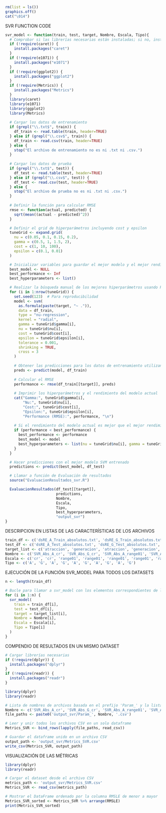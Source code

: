 

```{r}
rm(list = ls())
graphics.off()
cat("\014")
```

SVR FUNCTION CODE 
```{r}
svr_model <- function(train, test, target, Nombre, Escala, Tipo){
  # Comprobar si las librerías necesarias están instaladas; si no, instalarlas
  if (!require(caret)) {
    install.packages("caret")
  }
  if (!require(e1071)) {
    install.packages("e1071")
  }
  if (!require(ggplot2)) {
    install.packages("ggplot2")
  }
  if (!require(Metrics)) {
    install.packages("Metrics")
  }
  library(caret)
  library(e1071)
  library(ggplot2)
  library(Metrics)
  
  # Cargar los datos de entrenamiento
  if (grepl("\\.txt$", train)) {
    df_train <- read.table(train, header=TRUE)
  } else if (grepl("\\.csv$", train)) {
    df_train <- read.csv(train, header=TRUE)
  } else {
    stop("El archivo de entrenamiento no es ni .txt ni .csv.")
  }
  
  # Cargar los datos de prueba
  if (grepl("\\.txt$", test)) {
    df_test <- read.table(test, header=TRUE)
  } else if (grepl("\\.csv$", test)) {
    df_test <- read.csv(test, header=TRUE)
  } else {
    stop("El archivo de prueba no es ni .txt ni .csv.")
  }
  
  # Definir la función para calcular RMSE
  rmse <- function(actual, predicted) {
    sqrt(mean((actual - predicted)^2))
  }

  # Definir el grid de hiperparámetros incluyendo cost y epsilon
  tuneGrid <- expand.grid(
    nu = c(0.05, 0.1, 0.15, 0.2),
    gamma = c(0.5, 1, 1.5, 2),
    cost = c(1, 10, 100),
    epsilon = c(0.1, 0.01)
  )

  # Inicializar variables para guardar el mejor modelo y el mejor rendimiento
  best_model <- NULL
  best_performance <- Inf
  best_hyperparameters <- list()

  # Realizar la búsqueda manual de los mejores hiperparámetros usando RMSE
  for (i in 1:nrow(tuneGrid)) {
    set.seed(123)  # Para reproducibilidad
    model <- svm(
      as.formula(paste(target, "~ .")), 
      data = df_train, 
      type = "nu-regression", 
      kernel = "radial", 
      gamma = tuneGrid$gamma[i], 
      nu = tuneGrid$nu[i], 
      cost = tuneGrid$cost[i],
      epsilon = tuneGrid$epsilon[i],
      tolerance = 0.001, 
      shrinking = TRUE, 
      cross = 3
    )
    
    # Obtener las predicciones para los datos de entrenamiento utilizando cross-validation
    preds <- predict(model, df_train)
    
    # Calcular el RMSE
    performance <- rmse(df_train[[target]], preds)
    
    # Imprimir los hiperparámetros y el rendimiento del modelo actual
    cat("Gamma:", tuneGrid$gamma[i], 
        "Nu:", tuneGrid$nu[i], 
        "Cost:", tuneGrid$cost[i], 
        "Epsilon:", tuneGrid$epsilon[i], 
        "Performance (RMSE):", performance, "\n")
    
    # Si el rendimiento del modelo actual es mejor que el mejor rendimiento, actualizar el mejor modelo
    if (performance < best_performance) {
      best_performance <- performance
      best_model <- model
      best_hyperparameters <- list(nu = tuneGrid$nu[i], gamma = tuneGrid$gamma[i], cost = tuneGrid$cost[i], epsilon = tuneGrid$epsilon[i])
    }
  }

  # Hacer predicciones con el mejor modelo SVM entrenado
  predictions <- predict(best_model, df_test)

  # Llamar a función de Evaluación de resultados
  source("EvaluacionResultados_svr.R")

  EvaluacionResultados(df_test[[target]],
                       predictions,
                       Nombre,
                       Escala,
                       Tipo,
                       best_hyperparameters,
                       "output_svr")
}
```

DESCRIPCION EN LISTAS DE LAS CARACTERÍSTICAS DE LOS ARCHIVOS
```{r}
train_df <- c('dsRE_A_Train_absolutos.txt', 'dsRE_G_Train_absolutos.txt', 'minmax_Train_A.txt', 'minmax_Train_G.txt', 'dsRE_cluster_Train_A_Abs_range01.txt', 'dsRE_cluster_Train_G_Abs_range01.txt', 'dsRE_A_Train_porcentajes.txt', 'dsRE_G_Train_porcentajes.txt', 'dsRECluster_Por_Train_A_range01.txt', 'dsRECluster_Por_Train_G_range01.txt')
test_df <- c('dsRE_A_Test_absolutos.txt', 'dsRE_G_Test_absolutos.txt', 'minmax_Test_A.txt', 'minmax_Test_G.txt', 'dsRE_cluster_Test_A_Abs_range01.txt', 'dsRE_cluster_Test_G_Abs_range01.txt', 'dsRE_A_Test_porcentajes.txt', 'dsRE_G_Test_porcentajes.txt', 'dsRECluster_Por_Test_A_range01.txt', 'dsRECluster_Por_Test_G_range01.txt')
target_list <- c('atraccion', 'generacion', 'atraccion', 'generacion', 'atraccion', 'generacion', 'atraccion', 'generacion', 'atraccion', 'generacion')
Nombre <- c('SVR_Abs_A_cr', 'SVR_Abs_G_cr', 'SVR_Abs_A_range01', 'SVR_Abs_G_range01', 'SVRClust_Abs_A_range01', 'SVRClust_Abs_G_range01', 'SVR_Por_A_range01', 'SVR_Por_G_range01', 'SVRClust_Por_A_range01', 'SVRClust_Por_G_range01')
Escala <- c('cr', 'cr', 'range01', 'range01', 'range01', 'range01', 'range01', 'range01', 'range01', 'range01')
Tipo <- c('A', 'G', 'A', 'G', 'A', 'G', 'A', 'G', 'A', 'G')
```

EJECUCIÓN DE LA FUNCIÓN SVR_MODEL PARA TODOS LOS DATASETS
```{r}
n <- length(train_df)

# Bucle para llamar a svr_model con los elementos correspondientes de las listas
for (i in 1:n) {
  svr_model(
    train = train_df[i], 
    test = test_df[i], 
    target = target_list[i], 
    Nombre = Nombre[i], 
    Escala = Escala[i], 
    Tipo = Tipo[i]
  )
}
```
COMPENDIO DE RESULTADOS EN UN MISMO DATASET
```{r}
# Cargar librerías necesarias
if (!require(dplyr)) {
  install.packages("dplyr")
}
if (!require(readr)) {
  install.packages("readr")
}

library(dplyr)
library(readr)

# Lista de nombres de archivos basada en el prefijo 'Param_' y la lista Nombre
Nombre <- c('SVR_Abs_A_cr', 'SVR_Abs_G_cr', 'SVR_Abs_A_range01', 'SVR_Abs_G_range01', 'SVRClust_Abs_A_range01', 'SVRClust_Abs_G_range01', 'SVR_Por_A_range01', 'SVR_Por_G_range01', 'SVRClust_Por_A_range01', 'SVRClust_Por_G_range01')
file_paths <- paste0('output_svr/Param_', Nombre, '.csv')

# Leer y unir todos los archivos CSV en un solo dataframe
Metrics_SVR <- bind_rows(lapply(file_paths, read_csv))

# Guardar el dataframe unido en un archivo CSV
output_path <- 'output_svr/Metrics_SVR.csv'
write_csv(Metrics_SVR, output_path)
```

VISUALIZACIÓN DE LAS MÉTRICAS
```{r}
library(dplyr)
library(readr)

# Cargar el dataset desde el archivo CSV
metrics_path <- 'output_svr/Metrics_SVR.csv'
Metrics_SVR <- read_csv(metrics_path)

# Mostrar el DataFrame ordenado por la columna RMSLE de menor a mayor
Metrics_SVR_sorted <- Metrics_SVR %>% arrange(RMSLE)
print(Metrics_SVR_sorted)
```


